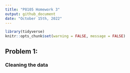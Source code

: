 ```yaml
---
title: "P8105 Homework 3"
output: github_document
date: "October 15th, 2022"
---
```


```r
library(tidyverse)
knitr::opts_chunk$set(warning = FALSE, message = FALSE)
```

## Problem 1: 

### Cleaning the data
